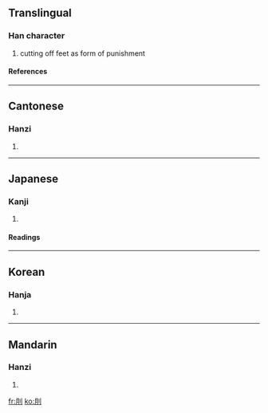 ==Translingual==
===Han character===
{{Han char|rn=18|rad=刀|as=04|sn=6|four=7220<sub>0</sub>|canj=月中弓 (BLN)|ids=⿰[[月]][[刂]]}}

# cutting off feet as form of punishment

====References====
{{Han ref|kx=0137.250|dkj=01900|dj=0309.120|hdz=10327.070|uh=5216|ud=21014|bh=A647|bd=42567}}

----

==Cantonese==
===Hanzi===
{{yue-hanzi|jyut=jyut6|y=yut6}}
# {{defn|Cantonese}}

----

==Japanese==

===Kanji===
{{ja-kanji|grade=9|rs=刀04}}
# {{defn|Japanese}}

====Readings====
{{ja-readings|on=[[げつ]] (getsu), [[ぐち]] (guchi), [[ごつ]] (gotsu), [[ごち]] (gochi), [[かつ]] (katsu)|kun=[[きる]] (kiru), [[あやふい]] (ayafui)}}

----

==Korean==
===Hanja===
{{ko-hanja|hangeul=월|rv=wol|mr=wŏl}}
# {{defn|Korean}}

----

==Mandarin==
===Hanzi===
{{cmn-hanzi|pin=[[yuè]] ([[yue4]])|wg=yüeh<sup>4</sup>}}
# {{defn|Mandarin}}

[[fr:刖]]
[[ko:刖]]